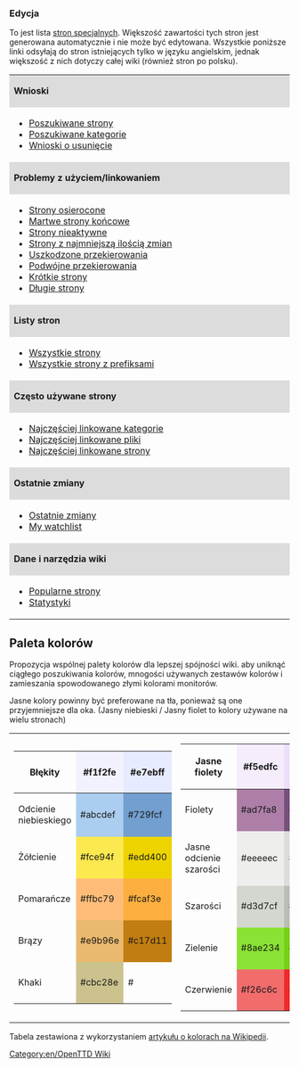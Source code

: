 
===Edycja===

To jest lista [[en/Special/SpecialPages|stron specjalnych]]. Większość zawartości tych stron jest generowana automatycznie i nie może być edytowana. Wszystkie poniższe linki odsyłają do stron istniejących tylko w języku angielskim, jednak większość z nich dotyczy całej wiki (również stron po polsku).

{| width="100%"
|colspan=2 style="background:#DCDCDC;"|'''Wnioski'''
|-
| width="35%" |
* [[en/Special/WantedPages|Poszukiwane strony]]
* [[en/Special/Wantedcategories|Poszukiwane kategorie]]
* [[:Category:en/Requests for deletion|Wnioski o usunięcie]]
|
* [[:Category:en/Articles to be expanded|Artykuły do rozbudowania]]
* [[:Category:en/Articles to be updated|Artykuły do zaktualizowania]]
* [[:Category:en/Articles to be merged|Artykuły do połączenia]]
|-
|colspan=2 style="background:#DCDCDC;"|'''Problemy z użyciem/linkowaniem'''
|-
| 
* [[en/Special/Lonelypages|Strony osierocone]]
* [[en/Special/Deadendpages|Martwe strony końcowe]]
* [[en/Special/Ancientpages|Strony nieaktywne]]
* [[en/Special/Fewestrevisions|Strony z najmniejszą ilością zmian]]
* [[en/Special/BrokenRedirects|Uszkodzone przekierowania]]
* [[en/Special/DoubleRedirects|Podwójne przekierowania]]
* [[en/Special/ShortPages|Krótkie strony]]
* [[en/Special/LongPages|Długie strony]]
| style="vertical-align:top;"|
* [[en/Special/Uncategorizedcategories|Nieskategoryzowane kategorie]]
* [[en/Special/Uncategorizedpages|Nieskategoryzowane strony]]
* [[en/Special/Uncategorizedimages|Nieskategoryzowane ilustracje]]
* [[en/Special/Unusedimages|Niewykorzystywane ilustracje]]
* [[en/Special/Unusedcategories|Niewykorzystywane kategorie]]
* [[en/Special/Unusedtemplates|Niewykorzystywane szablony]]
|-
|colspan=2 style="background:#DCDCDC;"|'''Listy stron'''
|-
|
* [[en/Special/AllPages|Wszystkie strony]]
* [[en/Special/PrefixIndex|Wszystkie strony z prefiksami]]
|
* [[en/Special/Categories|Kategorie]]
* [[en/Special/Listredirects|Lista wszystkich przekierowań]]
|-
|colspan=2 style="background:#DCDCDC;"|'''Często używane strony'''
|-
|
* [[en/Special/MostLinkedCategories|Najczęściej linkowane kategorie]]
* [[en/Special/Mostimages|Najczęściej linkowane pliki]]
* [[en/Special/Mostlinked|Najczęściej linkowane strony]]
|
* [[en/Special/MostLinkedTemplates|Najczęściej linkowane szablony]]
* [[en/Special/MostCategories|Strony z największą ilością kategorii]]
* [[en/Special/MostRevisions|Strony z największą ilością edycji]]
|-
|colspan=2 style="background:#DCDCDC;"|'''Ostatnie zmiany'''
|-
|
* [[en/Special/RecentChanges|Ostatnie zmiany]]
* [[en/Special/Watchlist|My watchlist]]
|
* [[en/Special/Newpages|Nowe strony]]
* [[en/Special/Newimages|Nowe ilustracje]]
|-
|colspan=2 style="background:#DCDCDC;"|'''Dane i narzędzia wiki'''
|-
|
* [[en/Special/Popularpages|Popularne strony]]
* [[en/Special/Statistics|Statystyki]]
|
* [[en/Special/Version|Wersje]]
|}


== Paleta kolorów ==
Propozycja wspólnej palety kolorów dla lepszej spójności wiki.
aby uniknąć ciągłego poszukiwania kolorów, mnogości używanych zestawów kolorów i zamieszania spowodowanego złymi kolorami monitorów.

Jasne kolory powinny być preferowane na tła, ponieważ są one przyjemniejsze dla oka.
(Jasny niebieski / Jasny fiolet to kolory używane na wielu stronach)

{|style="width:100%;"
|style="width:30%;"|
{|
!style="width:100px;"| Błękity
|style="background:#f1f2fe; height:75px; width:75px; -moz-border-radius:1em;"|#f1f2fe
|style="background:#e7ebff; height:75px; width:75px; -moz-border-radius:1em;"|#e7ebff
|-
! Odcienie niebieskiego
|style="background:#abcdef; height:75px; width:75px; -moz-border-radius:1em;"|#abcdef
|style="background:#729fcf; height:75px; width:75px; -moz-border-radius:1em;"|#729fcf
|-
! Żółcienie
|style="background:#fce94f; height:75px; width:75px; -moz-border-radius:1em;"|#fce94f
|style="background:#edd400; height:75px; width:75px; -moz-border-radius:1em;"|#edd400
|-
! Pomarańcze
|style="background:#ffbc79; height:75px; width:75px; -moz-border-radius:1em;"|#ffbc79
|style="background:#fcaf3e; height:75px; width:75px; -moz-border-radius:1em;"|#fcaf3e
|-
! Brązy
|style="background:#e9b96e; height:75px; width:75px; -moz-border-radius:1em;"|#e9b96e
|style="background:#c17d11; height:75px; width:75px; -moz-border-radius:1em;"|#c17d11
|-
! Khaki
|style="background:#cbc28e; height:75px; width:75px; -moz-border-radius:1em;"|#cbc28e
|style=" height:75px; width:75px; -moz-border-radius:1em;"|#
|}
|
{|
!style="width:100px;"| Jasne fiolety
|style="background:#f5edfc; height:75px; width:75px; -moz-border-radius:1em;"|#f5edfc
|style="background:#eddefa; height:75px; width:75px; -moz-border-radius:1em;"|#eddefa
|-
! Fiolety
|style="background:#ad7fa8; height:75px; width:75px; -moz-border-radius:1em;"|#ad7fa8
|style="background:#75507b; height:75px; width:75px; -moz-border-radius:1em;"|#75507b
|-
! Jasne odcienie szarości
|style="background:#eeeeec; height:75px; width:75px; -moz-border-radius:1em;"|#eeeeec
|style="background:#dcdcdc; height:75px; width:75px; -moz-border-radius:1em;"|#888a85
|-
! Szarości
|style="background:#d3d7cf; height:75px; width:75px; -moz-border-radius:1em;"|#d3d7cf
|style="background:#babdb6; height:75px; width:75px; -moz-border-radius:1em;"|#babdb6
|-
! Zielenie
|style="background:#8ae234; height:75px; width:75px; -moz-border-radius:1em;"|#8ae234
|style="background:#73d216; height:75px; width:75px; -moz-border-radius:1em;"|#73d216
|-
! Czerwienie
|style="background:#f26c6c; height:75px; width:75px; -moz-border-radius:1em;"|#f26c6c
|style="background:#ef2929; height:75px; width:75px; -moz-border-radius:1em;"|#ef2929
|}
|}


Tabela zestawiona z wykorzystaniem [http://help.wikia.com/wiki/Help:Color#X11_color_names artykułu o kolorach na Wikipedii].



[[Category:en/OpenTTD Wiki]]